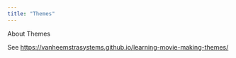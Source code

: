 ```yaml
---
title: "Themes"
---
```


About Themes

See <https://vanheemstrasystems.github.io/learning-movie-making-themes/>

